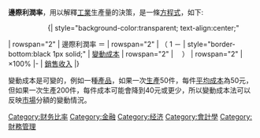 {{noteTA
|T=zh-hans:边际利润率; zh-hant:邊際利潤率;}}
'''邊際利潤率'''，用以解釋[[工業|工業]]生產量的決策，是一條[[方程式|方程式]]，如下:

::{| style="background-color:transparent; text-align:center;"
| rowspan="2" | 邊際利潤率 ＝ 
| rowspan="2" | （ 1 －
| style="border-bottom:black 1px solid;" | [[變動成本|變動成本]]
| rowspan="2" | 　）
| rowspan="2" | ×100%
|-
| [[銷售|銷售]][[收入|收入]]
|}

變動成本是可變的，例如一種[[產品|產品]]，如果一次[[生產|生產]]50件，每件[[平均成本|平均成本]]為50元，但如果一次生產200件，每件成本可能會降到40元或更少，所以變動成本法可以反映[[市場|市場]]分額的變動情況。

[[Category:财务比率|Category:财务比率]]
[[Category:金融|Category:金融]] 
[[Category:经济|Category:经济]] 
[[Category:會計學|Category:會計學]]
[[Category:財務管理|Category:財務管理]]